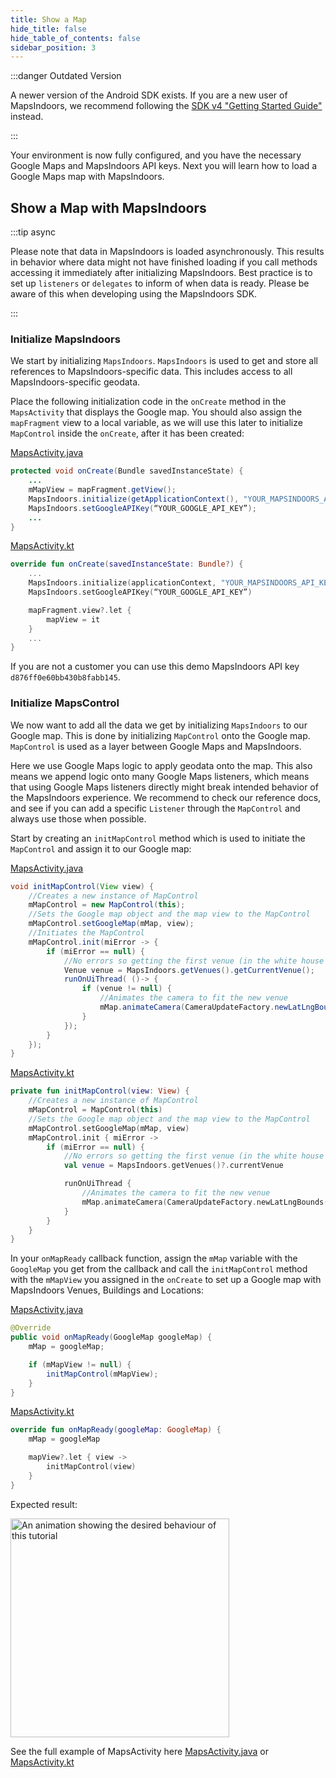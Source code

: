 ```yaml
---
title: Show a Map
hide_title: false
hide_table_of_contents: false
sidebar_position: 3
---
```



:::danger Outdated Version

A newer version of the Android SDK exists. If you are a new user of MapsIndoors, we recommend following the [SDK v4 "Getting Started Guide"](https://docs.mapsindoors.com/content/getting-started/android/v4/) instead. 

:::

Your environment is now fully configured, and you have the necessary Google Maps and MapsIndoors API keys. Next you will learn how to load a Google Maps map with MapsIndoors.

## Show a Map with MapsIndoors

:::tip async

Please note that data in MapsIndoors is loaded asynchronously. This results in behavior where data might not have finished loading if you call methods accessing it immediately after initializing MapsIndoors. Best practice is to set up `listeners` or `delegates` to inform of when data is ready. Please be aware of this when developing using the MapsIndoors SDK.

:::

### Initialize MapsIndoors

We start by initializing `MapsIndoors`. `MapsIndoors` is used to get and store all references to MapsIndoors-specific data. This includes access to all MapsIndoors-specific geodata.

Place the following initialization code in the `onCreate` method in the `MapsActivity` that displays the Google map. You should also assign the `mapFragment` view to a local variable, as we will use this later to initialize `MapControl` inside the `onCreate`, after it has been created:

<Tabs groupId="getting-started-android-v3-map">
<TabItem value="java" label="Java" default>

<a href="https://github.com/MapsPeople/MapsIndoors-Getting-Started-Android/blob/master/app/src/main/java/com/example/mapsindoorsgettingstarted/MapsActivity.java#L60-L65">MapsActivity.java</a>

```java
protected void onCreate(Bundle savedInstanceState) {
    ...
    mMapView = mapFragment.getView();
    MapsIndoors.initialize(getApplicationContext(), "YOUR_MAPSINDOORS_API_KEY");
    MapsIndoors.setGoogleAPIKey(“YOUR_GOOGLE_API_KEY”);
    ...
}
```

</TabItem>
<TabItem value="kotlin" label="Kotlin">

<a href="https://github.com/MapsPeople/MapsIndoors-Getting-Started-Android-Kotlin/blob/main/app/src/main/java/com/example/mapsindoorsgettingstartedkotlin/MapsActivity.kt#L50-L55">MapsActivity.kt</a>

```kotlin
override fun onCreate(savedInstanceState: Bundle?) {
    ...
    MapsIndoors.initialize(applicationContext, "YOUR_MAPSINDOORS_API_KEY")
    MapsIndoors.setGoogleAPIKey(“YOUR_GOOGLE_API_KEY”)

    mapFragment.view?.let {
        mapView = it
    }
    ...
}
```

</TabItem>
</Tabs>

If you are not a customer you can use this demo MapsIndoors API key `d876ff0e60bb430b8fabb145`.

### Initialize MapsControl

We now want to add all the data we get by initializing `MapsIndoors` to our Google map. This is done by initializing `MapControl` onto the Google map. `MapControl` is used as a layer between Google Maps and MapsIndoors.

Here we use Google Maps logic to apply geodata onto the map. This also means we append logic onto many Google Maps listeners, which means that using Google Maps listeners directly might break intended behavior of the MapsIndoors experience. We recommend to check our reference docs, and see if you can add a specific `Listener` through the `MapControl` and always use those when possible.

Start by creating an `initMapControl` method which is used to initiate the `MapControl` and assign it to our Google map:

<Tabs groupId="getting-started-android-v3-map">
<TabItem value="java" label="Java" default>

<a href="https://github.com/MapsPeople/MapsIndoors-Getting-Started-Android/blob/master/app/src/main/java/com/example/mapsindoorsgettingstarted/MapsActivity.java#L135-L168">MapsActivity.java</a>

```java
void initMapControl(View view) {
    //Creates a new instance of MapControl
    mMapControl = new MapControl(this);
    //Sets the Google map object and the map view to the MapControl
    mMapControl.setGoogleMap(mMap, view);
    //Initiates the MapControl
    mMapControl.init(miError -> {
        if (miError == null) {
            //No errors so getting the first venue (in the white house solution the only one)
            Venue venue = MapsIndoors.getVenues().getCurrentVenue();
            runOnUiThread( ()-> {
                if (venue != null) {
                    //Animates the camera to fit the new venue
                    mMap.animateCamera(CameraUpdateFactory.newLatLngBounds(venue.getLatLngBoundingBox(), 19));
                }
            });
        }
    });
}
```

</TabItem>
<TabItem value="kotlin" label="Kotlin">

<a href="https://github.com/MapsPeople/MapsIndoors-Getting-Started-Android-Kotlin/blob/main/app/src/main/java/com/example/mapsindoorsgettingstartedkotlin/MapsActivity.kt#L108-L134">MapsActivity.kt</a>

```kotlin
private fun initMapControl(view: View) {
    //Creates a new instance of MapControl
    mMapControl = MapControl(this)
    //Sets the Google map object and the map view to the MapControl
    mMapControl.setGoogleMap(mMap, view)
    mMapControl.init { miError ->
        if (miError == null) {
            //No errors so getting the first venue (in the white house solution the only one)
            val venue = MapsIndoors.getVenues()?.currentVenue

            runOnUiThread {
                //Animates the camera to fit the new venue
                mMap.animateCamera(CameraUpdateFactory.newLatLngBounds(venue?.latLngBoundingBox, 19));
            }
        }
    }
}
```

</TabItem>
</Tabs>

In your `onMapReady` callback function, assign the `mMap` variable with the `GoogleMap` you get from the callback and call the `initMapControl` method with the `mMapView` you assigned in the `onCreate` to set up a Google map with MapsIndoors Venues, Buildings and Locations:

<Tabs groupId="getting-started-android-v3-map">
<TabItem value="java" label="Java" default>

<a href="https://github.com/MapsIndoors/MapsIndoors-Getting-Started-Android/blob/master/app/src/main/java/com/example/mapsindoorsgettingstarted/MapsActivity.java#L135-L168">MapsActivity.java</a>

```java
@Override
public void onMapReady(GoogleMap googleMap) {
    mMap = googleMap;

    if (mMapView != null) {
        initMapControl(mMapView);
    }
}
```
</TabItem>
<TabItem value="kotlin" label="Kotlin">

<a href="https://github.com/MapsIndoors/MapsIndoors-Getting-Started-Android-Kotlin/blob/main/app/src/main/java/com/example/mapsindoorsgettingstartedkotlin/MapsActivity.kt#L108-L134">MapsActivity.kt</a>

```kotlin
override fun onMapReady(googleMap: GoogleMap) {
    mMap = googleMap

    mapView?.let { view ->
        initMapControl(view)
    }
}
```

</TabItem>
</Tabs>

Expected result:

<img src="/img/getting-started/android_map_gif.gif" alt="An animation showing the desired behaviour of this tutorial" width="350"/>

See the full example of MapsActivity here [MapsActivity.java](https://github.com/MapsPeople/MapsIndoors-Getting-Started-Android/blob/master/app/src/main/java/com/example/mapsindoorsgettingstarted/MapsActivity.java) or [MapsActivity.kt](https://github.com/MapsPeople/MapsIndoors-Getting-Started-Android-Kotlin/blob/main/app/src/main/java/com/example/mapsindoorsgettingstartedkotlin/MapsActivity.kt)
